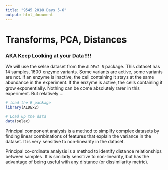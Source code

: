 ```yaml
---
title: "9545 2018 Days 5-6"
output: html_document
---
```

# Transforms, PCA, Distances
### AKA Keep Looking at your Data!!!!

We will use the selse dataset from the `ALDEx2 R` package. This dataset has 14 samples, 1600 enzyme variants. Some variants are active, some variants are not. If an enzyme is inactive, the cell containing it stays at the same \emph{absolute} abundance in the experiment. If the enzyme is active, the cells containing it grow exponentially. Nothing can be come absolutely rarer in this experiment. But relatively ...

```r
# load the R package
library(ALDEx2)

# Load up the data
data(selex)
```

Principal component analysis is a method to simplify complex datasets by finding linear combinations of features that explain the variance in the dataset. It is very sensitive to non-linearity in the dataset.

Principal co-ordinate analysis is a method to identify distance relationships between samples. It is similarly sensitive to non-linearity, but has the advantage of being useful with any distance (or dissimilarity metric).


